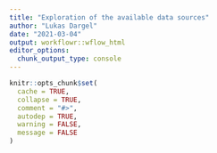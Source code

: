 ```yaml
---
title: "Exploration of the available data sources"
author: "Lukas Dargel"
date: "2021-03-04"
output: workflowr::wflow_html
editor_options:
  chunk_output_type: console
---
```



```r
knitr::opts_chunk$set(
  cache = TRUE,
  collapse = TRUE,
  comment = "#>",
  autodep = TRUE,
  warning = FALSE,
  message = FALSE
)
```

```r

```




